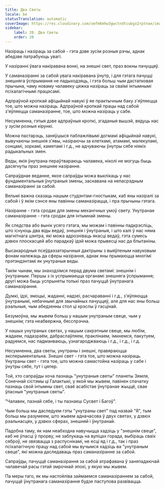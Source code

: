 ```yaml
---
title: Два Светы
locale: be
statusTranslation: automatic
coverImage: https://res.cloudinary.com/xmfm6mhw3gwctndtcubgx2rptnae/image/upload/v1740468922/small_cover_tratado_de_psicologia_revolucionaria_a4c0dca4e0.webp
sidebar:
    label: 20. Два Светы
    order: 20
---
```

Назіраць і назіраць за сабой - гэта дзве зусім розныя рэчы, аднак абедзве патрабуюць увагі.

У назіранні ўвага накіравана вонкі, на знешні свет, праз вокны пачуццяў.

У саманазіранні за сабой увага накіравана ўнутр, і для гэтага пачуцці знешняга ўспрымання не падыходзяць, і гэта больш чым дастатковая прычына, чаму новаму чалавеку цяжка назіраць за сваімі інтымнымі псіхалагічнымі працэсамі.

Адпраўной кропкай афіцыйнай навукі ў яе практычным баку з'яўляецца тое, што можна назіраць. Адпраўной кропкай працы над сабой з'яўляецца саманазіранне, тое, што можна назіраць у сабе.

Несумненна, гэтыя дзве адпраўныя кропкі, згаданыя вышэй, вядуць нас у зусім розныя кірункі.

Можна пастарэць, заняўшыся паблажлівымі догмамі афіцыйнай навукі, вывучаючы знешнія з'явы, назіраючы за клеткамі, атамамі, малекуламі, сонцамі, зоркамі, каметамі і г.д., не адчуваючы ўнутры сябе ніякіх радыкальных змен.

Веды, якія ўнутрана пераўтвараюць чалавека, ніколі не могуць быць дасягнуты праз знешняе назіранне.

Сапраўднае веданне, якое сапраўды можа выклікаць у нас фундаментальныя ўнутраныя змены, заснавана на непасрэдным саманазіранні за сабой.

Вельмі важна сказаць нашым студэнтам-гностыкам, каб яны назіралі за сабой і ў якім сэнсе яны павінны саманазірацца, і пра прычыны гэтага.

Назіранне - гэта сродак для змены механічных умоў свету. Унутранае саманазіранне - гэта сродак для інтымнай змены.

Як следства або вынік усяго гэтага, мы можам і павінны падкрэсліць, што існуюць два віды ведаў, знешнія і ўнутраныя, і што калі ў нас няма магнітнага цэнтра, які можа адрозніваць якасці ведаў, гэта сумесь дзвюх плоскасцей або парадкаў ідэй можа прывесці нас да блытаніны.

Высакародныя псеўдаэзатэрычныя дактрыны з выяўленым навуковым фонам належаць да сферы назірання, аднак яны прымаюцца многімі прэтэндэнтамі як унутраныя веды.

Такім чынам, мы знаходзімся перад двума светамі: знешнім і ўнутраным. Першы з іх успрымаецца органамі знешняга ўспрымання; другі можа быць успрыняты толькі праз пачуццё ўнутранага саманазірання.

Думкі, ідэі, эмоцыі, жаданні, надзеі, расчараванні і г.д., з'яўляюцца ўнутранымі, нябачнымі для звычайных пачуццяў, але для нас яны больш рэальныя, чым абедзенны стол ці крэслы ў гасцінай.

Безумоўна, мы жывем больш у нашым унутраным свеце, чым у знешнім; гэта неабвержна, бясспрэчна.

У нашых унутраных светах, у нашым сакрэтным свеце, мы любім, жадаем, падазраём, дабраслаўляем, праклінаем, імкнемся, пакутуем, радуемся, нас падманваюць, узнагароджваюць і г.д., і г.д., і г.д.

Несумненна, два светы, унутраны і знешні, правяраюцца эксперыментальна. Знешні свет - гэта тое, што можна назіраць. Унутраны свет - гэта тое, што можна самастойна назіраць у сабе і ўнутры сябе, тут і цяпер.

Той, хто сапраўды хоча пазнаць "унутраныя светы" планеты Зямля, Сонечнай сістэмы ці Галактыкі, у якой мы жывем, павінен спачатку пазнаць свой інтымны свет, сваё асабістае ўнутранае жыццё, свае ўласныя "унутраныя светы".

"Чалавек, пазнай сябе, і ты пазнаеш Сусвет і Багоў".

Чым больш мы даследуем гэты "унутраны свет" пад назвай "Я", тым больш мы разумеем, што жывем адначасова ў двух светах, у дзвюх рэальнасцях, у дзвюх сферах, знешняй і ўнутранай.

Падобна таму, як нам неабходна навучыцца хадзіць у "знешнім свеце", каб не ўпасці ў прорву, не заблукаць на вуліцах горада, выбіраць сваіх сяброў, не звязвацца з распуснікамі, не есці яд і г.д., так і праз псіхалагічную працу над сабой мы вучымся хадзіць ва "унутраным свеце", які можна даследаваць праз саманазіранне за сабой.

Сапраўды, пачуццё саманазірання за сабой атрафавана ў заняпадаючай чалавечай расы гэтай змрочнай эпохі, у якую мы жывем.

Па меры таго, як мы настойліва займаемся саманазіраннем за сабой, пачуццё ўнутранага саманазірання будзе паступова развівацца.

